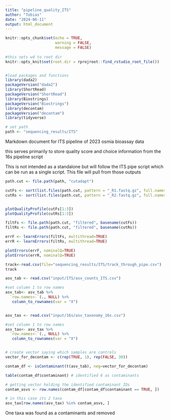 ```yaml
---
title: "pipeline_quality_ITS"
author: "Tobias"
date: "2024-06-11"
output: html_document
---
```



```r
knitr::opts_chunk$set(echo = TRUE,
                      warning = FALSE,
                      message = FALSE)
 
#this sets wd to root dir
knitr::opts_knit$set(root.dir = rprojroot::find_rstudio_root_file())


#load packages and functions
library(dada2)
packageVersion("dada2")
library(ShortRead)
packageVersion("ShortRead")
library(Biostrings)
packageVersion("Biostrings")
library(decontam)
packageVersion("decontam")
library(tidyverse)

# set path
path <- "sequencing_results/ITS"  
```

Markdown document for ITS pipeline of 2023 osmia bioassay data

this serves primarily to store quality score and choice information from the 16s pipeline script

This is not intended as a standalone but will follow the ITS pipe script which can be run as a single script. This file will pull from those outputs



```r

path.cut <- file.path(path, "cutadapt")

cutFs <- sort(list.files(path.cut, pattern = "_R1.fastq.gz", full.names = TRUE))
cutRs <- sort(list.files(path.cut, pattern = "_R2.fastq.gz", full.names = TRUE))


plotQualityProfile(cutFs[1:3])
plotQualityProfile(cutRs[1:3])

```



```r

filtFs <- file.path(path.cut, "filtered", basename(cutFs))
filtRs <- file.path(path.cut, "filtered", basename(cutRs))

errF <- learnErrors(filtFs, multithread=TRUE)
errR <- learnErrors(filtRs, multithread=TRUE)

plotErrors(errF, nominalQ=TRUE)
plotErrors(errR, nominalQ=TRUE)
```


```r

track<-read.csv(file="sequencing_results/ITS/track_through_pipe.csv")
track
```



```r
asv_tab <- read.csv("input/ITS/asv_counts_ITS.csv")

#set column 1 to row names
asv_tab<- asv_tab %>%
  `row.names<-`(., NULL) %>% 
   column_to_rownames(var = "X")


asv_tax <- read.csv("input/16s/asv_taxonomy_16s.csv")

#set column 1 to row names
asv_tax<- asv_tax %>%
  `row.names<-`(., NULL) %>% 
   column_to_rownames(var = "X")


# create vector saying which samples are controls
vector_for_decontam <- c(rep(TRUE, 1), rep(FALSE, 30))

contam_df <- isContaminant(t(asv_tab), neg=vector_for_decontam)

table(contam_df$contaminant) # identified 6 as contaminants

# getting vector holding the identified contaminant IDs
contam_asvs <- row.names(contam_df[contam_df$contaminant == TRUE, ])

# in this case its 2 taxa
asv_tax[row.names(asv_tax) %in% contam_asvs, ]

```
One taxa was found as a contaminants and removed
